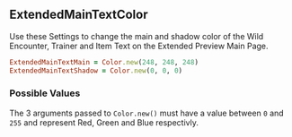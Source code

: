 ## ExtendedMainTextColor

Use these Settings to change the main and shadow color of the Wild Encounter, Trainer and Item Text on the Extended Preview Main Page.

```ruby 
ExtendedMainTextMain = Color.new(248, 248, 248)
ExtendedMainTextShadow = Color.new(0, 0, 0)
```

### Possible Values

The 3 arguments passed to `Color.new()` must have a value between `0` and `255` and represent Red, Green and Blue respectivly.